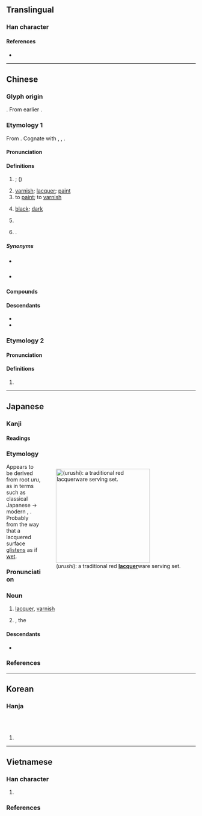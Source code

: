 {{also|柒}}
{{character info}}
==Translingual==

===Han character===
{{Han char|rn=85|rad=水|as=11|sn=14|four=34132|canj=EDOE|ids=⿰氵桼}}

====References====
* {{Han ref|kx=0644.280|dkj=18108|dj=1053.050|hdz=31716.090|uh=6F06|ud=28422|bh=BAA3|bd=47779}}

----

==Chinese==

===Glyph origin===
{{Han etym}}
{{Han compound|水|桼|ls=psc|ls2=ic|c1=s|c2=p|t1=water|t2=resin used to make varnish}}. From earlier {{och-l|桼|varnish; lacquer}}.

===Etymology 1===
{{zh-forms|ss=㲺|alt=桼,溙}}
From {{inh|zh|sit-pro|*r-tsəj||medicine; juice; paint}}. Cognate with {{cog|kac|tsì||medicine}}, {{cog|bo|རྩི||juice; fluid; paint}}, {{cog|my|ဆေး||medicine; potion; poison; paint}}.

====Pronunciation====
{{zh-pron
|m=qī,qù,2nb=variant
|m-s=qi2
|c=cat1
|c-t=tit2
|g=qit6
|h=pfs=chhit;gd=qid5
|j=qieh4
|mb=chă̤
|md=chék
|mn=chhat/ml:chhit
|mn_note=chhat - vernacular; chhit - literary
|mn-t=cag4
|w=4qiq
|x=qi6
|mc=y
|oc=y
|cat=n,v,a,pn
}}

====Definitions====
{{zh-hanzi}}

# {{vern|lacquer tree}}; {{vern|varnish tree}} ({{taxlink|Toxicodendron vernicifluum|species|ver=161006}})
# [[varnish]]; [[lacquer]]; [[paint]]
# to [[paint]]; to [[varnish]]
# {{lb|zh|literary}} [[black]]; [[dark]]
# {{n-g|Name of several rivers.}}
# {{surname|zh}}.

=====Synonyms=====
* {{s|lacquer tree}} {{zh-l|漆樹}}
* {{s|to paint}} {{zh-l|塗漆}}

====Compounds====
{{zh-der|漆器|油漆|如膠如漆|大漆|一團漆黑|底漆|噴漆器|如膠投漆|如膠似漆|噴漆|夜光漆|似漆如膠|吞炭漆身|填漆|建漆|亮漆|亮光漆|漆書|火漆|漆皮|歙漆阿膠|楚漆器|油漆匠|朱漆|漆匠|漆身吞炭|眼若點漆|漆桶底脫|漆皮兒|磨漆畫|洋乾漆|漆工|生漆|瓷漆|漆畫|目似點漆|烤漆|漆布|漆黑一團|漆毒疹|漆樹|漆宅|漆黑|漆器雕|水粉漆|水泥漆|柿漆|漆砂硯|陳雷膠漆|調合漆|罩漆|防水漆|黑漆一團|蟲漆|雷陳膠漆|雕漆|膠漆相投|點漆|黑漆皮燈|黑漆板凳|金漆馬桶|鬢髯如漆|膠漆相融|鬢如漆|金漆|雕花漆彩|黑漆漆|透明漆|膠漆|膠漆之情}}

====Descendants====
* {{desc|bor=1|iba|chat}}
* {{desc|bor=1|za|caet}}

===Etymology 2===
{{zh-forms}}

====Pronunciation====
{{zh-pron
|m=qiè
|cat=syllable
}}

====Definitions====
{{zh-hanzi}}

# {{zh-only|漆漆}}

{{zh-cat|Intermediate|Trees}}

----

==Japanese==

===Kanji===
{{ja-kanji|grade=c|rs=水11}}

====Readings====
{{ja-readings
|goon=しち
|kanon=しつ
|kun=うるし-
|nanori=うる
}}

===Etymology===
<div style="float:right;">
{{wikipedia|lang=ja}}
{{wikipedia|Lacquer}}
[[File:Wajimanurie.JPG|thumb|250px|{{lang|ja|漆}} (''urushi''): a traditional red '''[[lacquer]]'''ware serving set.]]
</div>
{{ja-kanjitab|yomi=k|うるし}}
Appears to be derived from {{inh|ja|ojp|-|sort=うるし}} root ''uru'', as in terms such as classical Japanese {{m|ja|潤う|tr=urufu}} → modern {{m|ja|潤う|tr=uruou||to be moist}}, {{m|ja|うるうる|tr=uruuru||wetly, moistly|pos=adverb}}. Probably from the way that a lacquered surface [[glisten]]s as if [[wet]].

===Pronunciation===
{{ja-pron|yomi=k|うるし|acc=0|acc_ref=DJR}}

===Noun===
{{ja-noun|うるし}}

# [[lacquer]], [[varnish]]
# {{taxlink|Toxicodendron vernicifluum|species}}, the {{vern|lacquer tree}}

====Descendants====
* {{desc|en|urushiol|der=1}}

===References===
<references/>

{{topics|ja|Sumac family plants|Trees}}

----

==Korean==

===Hanja===
{{ko-hanja|옻|칠}}<br>
{{ko-hanja|일곱|칠}}<br>
{{ko-hanja|삼가다|삼갈|칠}}

# {{rfdef|ko|sort=水11}}

----

==Vietnamese==

===Han character===
{{vi-readings|rs=水11
|hanviet=tất-gdhn
}}

# {{rfdef|vi|sort=水11}}

===References===
<references/>